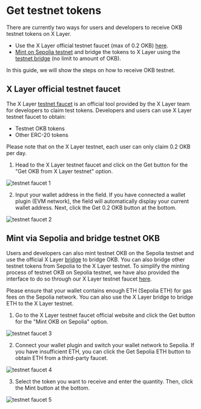 # Get testnet tokens

There are currently two ways for users and developers to receive OKB testnet tokens on X Layer.
- Use the X Layer official testnet faucet (max of 0.2 OKB) [here](https://www.okx.com/xlayer/faucet "faucet").
- [Mint on Sepolia testnet](https://www.okx.com/xlayer/faucet/sepoliafaucet "sepolia faucet") and bridge the tokens to X Layer using the [testnet bridge](https://www.okx.com/xlayer/bridge-test "testnet bridge") (no limit to amount of OKB).

In this guide, we will show the steps on how to receive OKB testnet.

## X Layer official testnet faucet
The X Layer [testnet faucet](https://www.okx.com/xlayer/faucet "faucet") is an official tool provided by the X Layer team for developers to claim test tokens. Developers and users can use X Layer testnet faucet to obtain:
- Testnet OKB tokens 
- Other ERC-20 tokens

<Tip title="Note">
Please note that on the X Layer testnet, each user can only claim 0.2 OKB per day.
</Tip>

1. Head to the X Layer testnet faucet and click on the Get button for the "Get OKB from X Layer testnet" option.

![testnet faucet 1](./img/testnet-faucuet-1.png)

2. Input your wallet address in the field. If you have connected a wallet plugin (EVM network), the field will automatically display your current wallet address. Next, click the Get 0.2 OKB button at the bottom.

![testnet faucet 2](./img/testnet-faucuet-2.png)

## Mint via Sepolia and bridge testnet OKB

Users and developers can also mint testnet OKB on the Sepolia testnet and use the official X Layer [bridge](https://www.okx.com/xlayer/bridge-test "testnet bridge") to bridge OKB. You can also bridge other testnet tokens from Sepolia to the X Layer testnet. To simplify the minting process of testnet OKB on Sepolia testnet, we have also provided the interface to do so through our X Layer testnet faucet [here](https://www.okx.com/xlayer/faucet "faucet").

<Tip title="Note">
Please ensure that your wallet contains enough ETH (Sepolia ETH) for gas fees on the Sepolia network. You can also use the X Layer bridge to bridge ETH to the X Layer testnet.
</Tip>

1. Go to the X Layer testnet faucet official website and click the Get button for the "Mint OKB on Sepolia" option.

![testnet faucet 3](./img/testnet-faucuet-3.png)

2. Connect your wallet plugin and switch your wallet network to Sepolia. If you have insufficient ETH, you can click the Get Sepolia ETH button to obtain ETH from a third-party faucet.

![testnet faucet 4](./img/testnet-faucuet-4.png)

3. Select the token you want to receive and enter the quantity. Then, click the Mint button at the bottom.

![testnet faucet 5](./img/testnet-faucuet-5.png)
